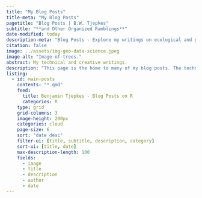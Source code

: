 ```yaml
---
title: "My Blog Posts"
title-meta: "My Blog Posts"
pagetitle: "Blog Posts | B.W. Tjepkes"
subtitle: "**and Other Organized Ramblings**"
date-modified: today
description-meta: "Blog Posts - Explore my writings on ecological and geospatial data science."
citation: false
image: ../assets/img-geo-data-science.jpeg
image-alt: "Image-of-trees."
abstract: My technical and creative writings.
description: "This page is the home to many of my blog posts. The technical aspects generally cover some of my adventures whilst learning to become a multi-lingual user in R, Python, SQL, and beyond. Some creative works about nature conservation, ecology, and other topics are also included here."
listing:
  - id: main-posts
    contents: "*.qmd"
    feed: 
      title: Benjamin Tjepkes - Blog Posts on R
      categories: R
    type: grid
    grid-columns: 3
    image-height: 200px
    categories: cloud
    page-size: 6
    sort: "date desc"
    filter-ui: [title, subtitle, description, category]
    sort-ui: [title, date]
    max-description-length: 100
    fields: 
      - image
      - title
      - description
      - author
      - date
---
```



::: {#main-posts }
:::

